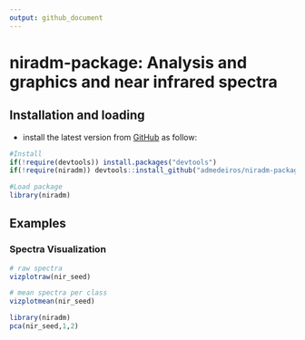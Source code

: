```yaml
---
output: github_document
---
```


# niradm-package: Analysis and graphics and near infrared spectra
## Installation and loading
- install the latest version from [GitHub](https://github.com/admedeiros/niradm-package) as follow:
```r
#Install
if(!require(devtools)) install.packages("devtools")
if(!require(niradm)) devtools::install_github("admedeiros/niradm-package")

#Load package
library(niradm)
```

## Examples
### Spectra Visualization
```r
# raw spectra
vizplotraw(nir_seed)

# mean spectra per class
vizplotmean(nir_seed)
```

```r
library(niradm)
pca(nir_seed,1,2)
```
